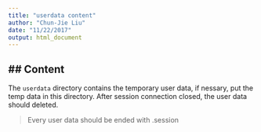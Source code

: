```yaml
---
title: "userdata content"
author: "Chun-Jie Liu"
date: "11/22/2017"
output: html_document
---
```

## Content 
------
The `userdata` directory contains the temporary user data, if nessary, put the temp data in this directory. After session connection closed, the user data should deleted.

> Every user data should be ended with .session